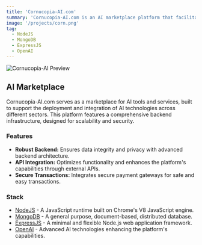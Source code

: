 ---
title: 'Cornucopia-AI.com'
summary: 'Cornucopia-AI.com is an AI marketplace platform that facilitates the integration and use of AI technologies in various applications. The backend is robustly designed with NodeJS, MongoDB, and ExpressJS, ensuring a secure and scalable service. I contributed as a backend developer with Developers Den team to make this a success'
image: '/projects/corn.png'
tag:
  - NodeJS
  - MongoDB
  - ExpressJS
  - OpenAI
---

![Cornucopia-AI Preview](/projects/corn.png)

## AI Marketplace

Cornucopia-AI.com serves as a marketplace for AI tools and services, built to support the deployment and integration of AI technologies across different sectors. This platform features a comprehensive backend infrastructure, designed for scalability and security.

### Features

- **Robust Backend:** Ensures data integrity and privacy with advanced backend architecture.
- **API Integration:** Optimizes functionality and enhances the platform's capabilities through external APIs.
- **Secure Transactions:** Integrates secure payment gateways for safe and easy transactions.

### Stack

- [NodeJS](https://nodejs.org) - A JavaScript runtime built on Chrome's V8 JavaScript engine.
- [MongoDB](https://mongodb.com) - A general purpose, document-based, distributed database.
- [ExpressJS](https://expressjs.com) - A minimal and flexible Node.js web application framework.
- [OpenAI](https://openai.com) - Advanced AI technologies enhancing the platform's capabilities.
